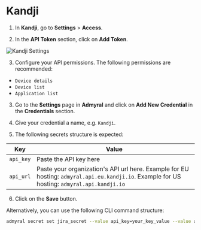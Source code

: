# Kandji

1. In **Kandji**, go to **Settings** > **Access**.

2. In the **API Token** section, click on **Add Token**.

![Kandji Settings](/connect_kandji.png)

3. Configure your API permissions. The following permissions are recommended:

-   `Device details`
-   `Device list`
-   `Application list`

3. Go to the **Settings** page in **Admyral** and click on **Add New Credential** in the **Credentials** section.

4. Give your credential a name, e.g. `Kandji`.

5. The following secrets structure is expected:

| Key       | Value                                                                                                                                       |
| --------- | ------------------------------------------------------------------------------------------------------------------------------------------- |
| `api_key` | Paste the API key here                                                                                                                      |
| `api_url` | Paste your organization's API url here. Example for EU hosting: `admyral.api.eu.kandji.io`. Example for US hosting: `admyral.api.kandji.io` |

6. Click on the **Save** button.

Alternatively, you can use the following CLI command structure:

```bash
admyral secret set jira_secret --value api_key=your_key_value --value api_url=your_api_url
```
